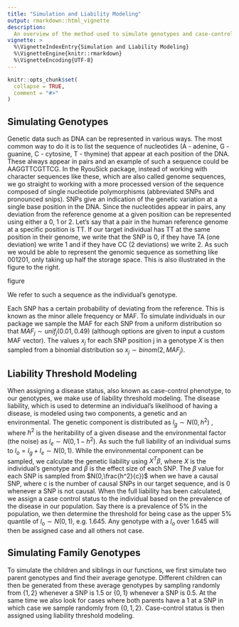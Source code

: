 ```yaml
---
title: "Simulation and Liability Modeling"
output: rmarkdown::html_vignette
description:
  An overview of the method used to simulate genotypes and case-control phenotypes.
vignette: >
  %\VignetteIndexEntry{Simulation and Liability Modeling}
  %\VignetteEngine{knitr::rmarkdown}
  %\VignetteEncoding{UTF-8}
---
```


```r
knitr::opts_chunk$set(
  collapse = TRUE,
  comment = "#>"
)
```

## Simulating Genotypes
Genetic data such as DNA can be represented in various ways. The most common way to do it is to list the sequence of  nucleotides (A - adenine, G - guanine, C - cytosine, T - thymine) that appear at each position of the DNA. These always appear in pairs and an example of such a sequence could be AAGGTTCGTTCG. In the RyouSick package, instead of working with character sequences like these, which are also called genome sequences, we go straight to working with a more processed version of the sequence composed of single nucleotide polymorphisms (abbreviated SNPs and pronounced snips). SNPs give an indication of the genetic variation at a single base position in the DNA. Since the nucleotides appear in pairs, any deviation from the reference genome at a given position can be represented using either a 0, 1 or 2. Let's say that a pair in the human reference genome at a specific position is TT. If our target individual has TT at the same position in their genome, we write that the SNP is 0, if they have TA (one deviation) we write 1 and if they have CC (2 deviations) we write 2. As such we would be able to represent the genomic sequence as something like 001201, only taking up half the storage space. This is also illustrated in the figure to the right.

figure

We refer to such a sequence as the individual's genotype. 

Each SNP has a certain probability of deviating from the reference. This is known as the minor allele frequency or MAF. To simulate individuals in our package we sample the MAF for each SNP from a uniform distribution so that $MAF_j \sim unif_j(0.01, 0.49)$ (although options are given to input a custom MAF vector). The values $x_j$ for each SNP position j in a genotype $X$ is then sampled from a binomial distribution so $x_j \sim binom(2, MAF_j)$.

## Liability Threshold Modeling
When assigning a disease status, also known as case-control phenotype, to our genotypes, we make use of liability threshold modeling. The disease liability, which is used to determine an individual's likelihood of having a disease, is modeled using two components, a genetic and an environmental. The genetic component is distributed as $l_g \sim N(0, h^2)$ , where $h^2$ is the heritability of a given disease and the environmental factor (the noise) as $l_e\sim N(0,1-h^2)$. As such the full liability of an individual sums to $l_o = l_g + l_e \sim  N(0,1)$. While the environmental component can be sampled, we calculate the genetic liability using  $X^T \beta$, where $X$ is the individual’s genotype and $\beta$ is the effect size of each SNP. The $\beta$ value for each SNP is sampled from $N(0,\frac{h^2}{c})$ when we have a causal SNP, where c is the number of causal SNPs in our target sequence, and is 0 whenever a SNP is not causal. When the full liability has been calculated, we assign a case control status to the individual based on the prevalence of the disease in our population. Say there is a prevalence of 5% in the population, we then determine the threshold for being case as the upper 5% quantile of  $l_o \sim N(0,1)$, e.g. 1.645. Any genotype with a $l_o$ over 1.645 will then be assigned case and all others not case. 

## Simulating Family Genotypes
To simulate the children and siblings in our functions, we first simulate two parent genotypes and find their average genotype. Different children can then be generated from these average genotypes by sampling randomly from $\{1,2\}$ whenever a SNP is 1.5 or $\{0,1\}$ whenever a SNP is 0.5. At the same time we also look for cases where both parents have a 1 at a SNP in which case we sample randomly from $\{0,1,2\}$. Case-control status is then assigned using liability threshold modeling.




